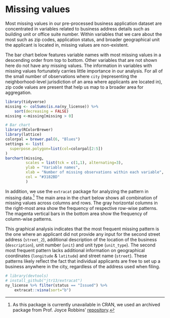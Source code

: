 # Missing values

Most missing values in our pre-processed business application dataset are concentrated in variables related to business address details such as building unit or office suite number. Within variables that we care about the most such as zip codes, application status, and broader geographical unit the applicant is located in, missing values are non-existent.

The bar chart below features variable names with most missing values in a descending order from top to bottom. Other variables that are not shown here do not have any missing values. The information in variables with missing values fortunately carries little importance in our analysis. For all of the small number of observations where `city` (representing the neighborhood-level jurisdiction of an area where applicants are located in), zip code values are present that help us map to a broader area for aggregation.

``` r
library(tidyverse)
missing <- colSums(is.na(ny_license)) %>%
    sort(decreasing = FALSE)
missing <-missing[missing > 0]

# Bar chart
library(RColorBrewer)
library(lattice)
colorpal = brewer.pal(6, "Blues")
settings <- list(
  superpose.polygon=list(col=colorpal[2:5])
)
barchart(missing,
         scales = list(tck = c(1,1), alternating=3),
         ylab = "Variable names",
         xlab = "Number of missing observations within each variable",
         col = "#3182BD"
         )

```

In addition, we use the `extracat` package for analyzing the pattern in missing data.[^1] The main area in the chart below shows all combination of missing values across columns and rows. The gray horizontal columns in the right-most area show the frequency of respective row-wise patterns. The magenta vertical bars in the bottom area show the frequency of column-wise patterns.

This graphical analysis indicates that the most frequent missing pattern is the one where an applicant did not provide any input for the second street address (`street_2`), additional description of the location of the business (`description`), unit number (`unit`) and unit type (`unit_type`). The second most frequent pattern lacks additional information on geographical coordinates (`longitude` & `latitude`) and street name (`street`). These patterns likely reflect the fact that individual applicants are free to set up a business anywhere in the city, regardless of the address used when filing. 

``` r
# library(devtools)
# install_github("jtr13/extracat")
ny_license %>% filter(status == "Issued") %>% 
    extracat::visna(sort="b")

```

[^1]: As this package is currently unavailable in CRAN, we used an archived package from Prof. Joyce Robbins' [repository](https://github.com/jtr13/extracat).